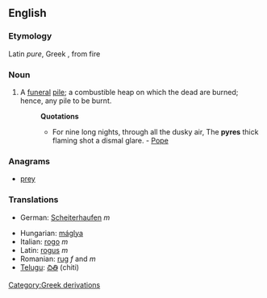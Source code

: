 ==English==
{{wikipedia}}
===Etymology===
Latin ''pure'', Greek , from fire

===Noun===
{{en-noun-reg}}

#A [[funeral]] [[pile]]; a combustible heap on which the dead are burned; hence, any pile to be burnt.
#:'''Quotations'''
#:*For nine long nights, through all the dusky air, The '''pyres''' thick flaming shot a dismal glare. - [[Pope]]

===Anagrams===
*[[prey]]

===Translations===
{{top}}
*German: [[Scheiterhaufen]] ''m''
{{mid}}
*Hungarian: [[máglya]]
*Italian: [[rogo]] ''m''
*Latin: [[rogus]] ''m''
*Romanian: [[rug]] ''f'' and ''m''
*[[Telugu]]: [[చితి]] (chiti)
{{bottom}}

[[Category:Greek derivations]]